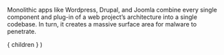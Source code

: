 
Monolithic apps like Wordpress, Drupal, and Joomla combine every
single component and plug-in of a web project’s architecture into a
single codebase. In turn, it creates a massive surface area for malware
to penetrate.

  <Layout>
    { children }
  </Layout>
)